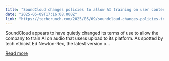 ```yaml
---
title: "SoundCloud changes policies to allow AI training on user content"
date: "2025-05-09T17:16:08.000Z"
link: "https://techcrunch.com/2025/05/09/soundcloud-changes-policies-to-allow-ai-training-on-user-content/"
---
```


SoundCloud appears to have quietly changed its terms of use to allow the company to train AI on audio that users upload to its platform. As spotted by tech ethicist Ed Newton-Rex, the latest version o...

[Read more](https://techcrunch.com/2025/05/09/soundcloud-changes-policies-to-allow-ai-training-on-user-content/)
